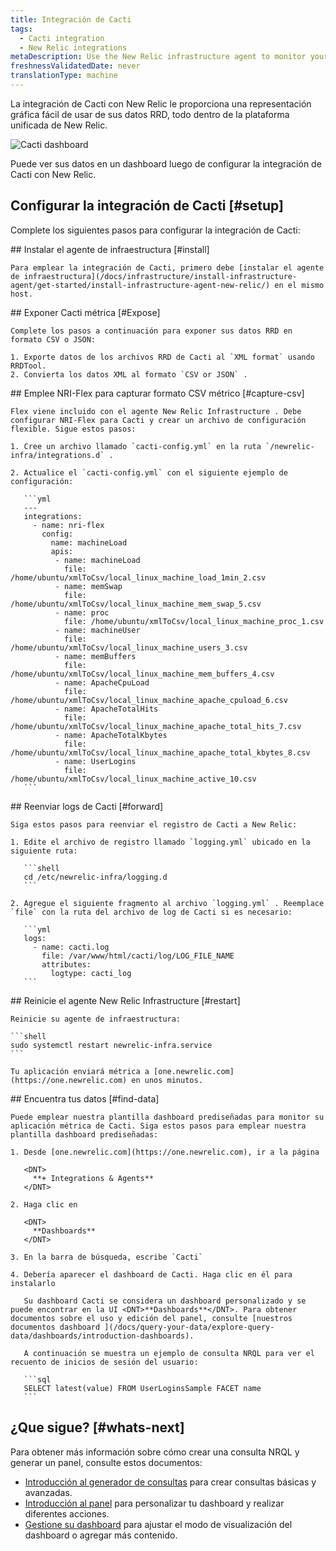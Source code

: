 ```yaml
---
title: Integración de Cacti
tags:
  - Cacti integration
  - New Relic integrations
metaDescription: Use the New Relic infrastructure agent to monitor your Cacti data.
freshnessValidatedDate: never
translationType: machine
---
```


La integración de Cacti con New Relic le proporciona una representación gráfica fácil de usar de sus datos RRD, todo dentro de la plataforma unificada de New Relic.

<img
  title="Cacti dashboard"
  alt="Cacti dashboard"
  src="/images/infrastructure_screenshot-full_cacti-dashboard.webp"
/>

<figcaption>
  Puede ver sus datos en un dashboard luego de configurar la integración de Cacti con New Relic.
</figcaption>

## Configurar la integración de Cacti [#setup]

Complete los siguientes pasos para configurar la integración de Cacti:

<Steps>
  <Step>
    ## Instalar el agente de infraestructura [#install]

    Para emplear la integración de Cacti, primero debe [instalar el agente de infraestructura](/docs/infrastructure/install-infrastructure-agent/get-started/install-infrastructure-agent-new-relic/) en el mismo host.
  </Step>

  <Step>
    ## Exponer Cacti métrica [#Expose]

    Complete los pasos a continuación para exponer sus datos RRD en formato CSV o JSON:

    1. Exporte datos de los archivos RRD de Cacti al `XML format` usando RRDTool.
    2. Convierta los datos XML al formato `CSV or JSON` .
  </Step>

  <Step>
    ## Emplee NRI-Flex para capturar formato CSV métrico [#capture-csv]

    Flex viene incluido con el agente New Relic Infrastructure . Debe configurar NRI-Flex para Cacti y crear un archivo de configuración flexible. Sigue estos pasos:

    1. Cree un archivo llamado `cacti-config.yml` en la ruta `/newrelic-infra/integrations.d` .

    2. Actualice el `cacti-config.yml` con el siguiente ejemplo de configuración:

       ```yml
       ---
       integrations:
         - name: nri-flex
           config:
             name: machineLoad
             apis:
              - name: machineLoad
                file: /home/ubuntu/xmlToCsv/local_linux_machine_load_1min_2.csv
              - name: memSwap
                file: /home/ubuntu/xmlToCsv/local_linux_machine_mem_swap_5.csv
              - name: proc
                file: /home/ubuntu/xmlToCsv/local_linux_machine_proc_1.csv
              - name: machineUser
                file: /home/ubuntu/xmlToCsv/local_linux_machine_users_3.csv
              - name: memBuffers
                file: /home/ubuntu/xmlToCsv/local_linux_machine_mem_buffers_4.csv
              - name: ApacheCpuLoad
                file: /home/ubuntu/xmlToCsv/local_linux_machine_apache_cpuload_6.csv
              - name: ApacheTotalHits
                file: /home/ubuntu/xmlToCsv/local_linux_machine_apache_total_hits_7.csv
              - name: ApacheTotalKbytes
                file: /home/ubuntu/xmlToCsv/local_linux_machine_apache_total_kbytes_8.csv
              - name: UserLogins
                file: /home/ubuntu/xmlToCsv/local_linux_machine_active_10.csv
       ```
  </Step>

  <Step>
    ## Reenviar logs de Cacti [#forward]

    Siga estos pasos para reenviar el registro de Cacti a New Relic:

    1. Edite el archivo de registro llamado `logging.yml` ubicado en la siguiente ruta:

       ```shell
       cd /etc/newrelic-infra/logging.d
       ```

    2. Agregue el siguiente fragmento al archivo `logging.yml` . Reemplace `file` con la ruta del archivo de log de Cacti si es necesario:

       ```yml
       logs:
         - name: cacti.log
           file: /var/www/html/cacti/log/LOG_FILE_NAME
           attributes:
             logtype: cacti_log
       ```
  </Step>

  <Step>
    ## Reinicie el agente New Relic Infrastructure [#restart]

    Reinicie su agente de infraestructura:

    ```shell
    sudo systemctl restart newrelic-infra.service
    ```

    Tu aplicación enviará métrica a [one.newrelic.com](https://one.newrelic.com) en unos minutos.
  </Step>

  <Step>
    ## Encuentra tus datos [#find-data]

    Puede emplear nuestra plantilla dashboard prediseñadas para monitor su aplicación métrica de Cacti. Siga estos pasos para emplear nuestra plantilla dashboard prediseñadas:

    1. Desde [one.newrelic.com](https://one.newrelic.com), ir a la página

       <DNT>
         **+ Integrations & Agents**
       </DNT>

    2. Haga clic en

       <DNT>
         **Dashboards**
       </DNT>

    3. En la barra de búsqueda, escribe `Cacti`

    4. Debería aparecer el dashboard de Cacti. Haga clic en él para instalarlo

       Su dashboard Cacti se considera un dashboard personalizado y se puede encontrar en la UI <DNT>**Dashboards**</DNT>. Para obtener documentos sobre el uso y edición del panel, consulte [nuestros documentos dashboard ](/docs/query-your-data/explore-query-data/dashboards/introduction-dashboards).

       A continuación se muestra un ejemplo de consulta NRQL para ver el recuento de inicios de sesión del usuario:

       ```sql
       SELECT latest(value) FROM UserLoginsSample FACET name
       ```
  </Step>
</Steps>

## ¿Que sigue? [#whats-next]

Para obtener más información sobre cómo crear una consulta NRQL y generar un panel, consulte estos documentos:

* [Introducción al generador de consultas](/docs/query-your-data/explore-query-data/query-builder/introduction-query-builder) para crear consultas básicas y avanzadas.
* [Introducción al panel](/docs/query-your-data/explore-query-data/dashboards/introduction-dashboards) para personalizar tu dashboard y realizar diferentes acciones.
* [Gestione su dashboard](/docs/query-your-data/explore-query-data/dashboards/manage-your-dashboard) para ajustar el modo de visualización del dashboard o agregar más contenido.
